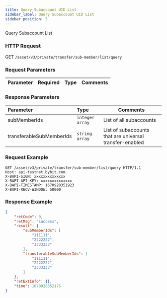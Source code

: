 ```yaml
---
title: Query Subaccount UID List
sidebar_label: Query Subaccount UID List
sidebar_position: 5
---
```


Query Subaccount List

### HTTP Request
GET `/asset/v3/private/transfer/sub-member/list/query`

### Request Parameters
| Parameter | Required | Type | Comments|
|:----- |:-------|:-----|------ |


### Response Parameters
| Parameter | Type | Comments|
|:----- |:-----|----- |
|subMemberIds |`integer array` |List of all subaccounts|
|transferableSubMemberIds|`string array`	|List of subaccounts that are universal transfer-enabled|

### Request Example

<Tabs>
<TabItem value="console" label="Console">

```http
GET /asset/v3/private/transfer/sub-member/list/query HTTP/1.1
Host: api-testnet.bybit.com
X-BAPI-SIGN: xxxxxxxxxxxxxx
X-BAPI-API-KEY: xxxxxxxxxxxxxx
X-BAPI-TIMESTAMP: 1670928351923
X-BAPI-RECV-WINDOW: 50000
```

</TabItem>
</Tabs>

### Response Example

<Tabs>
<TabItem value="js linear" label="assets">

```json
{
    "retCode": 0,
    "retMsg": "success",
    "result": {
        "subMemberIds": [
            "111111",
            "2222222",
            "3333333"
        ],
        "transferableSubMemberIds": [
            "111111",
            "2222222",
            "3333333"
        ]
    },
    "retExtInfo": {},
    "time": 1670928352175
}
```
</TabItem>
</Tabs>